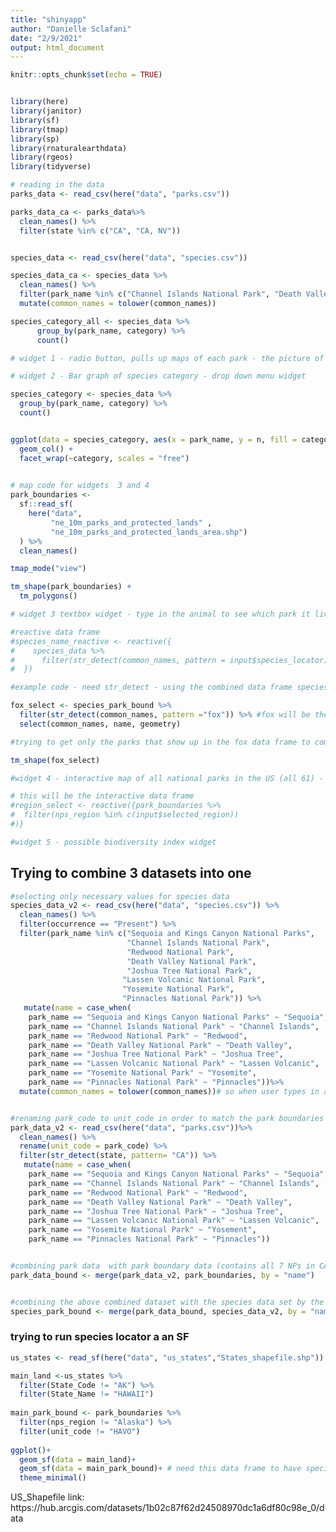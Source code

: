 ```yaml
---
title: "shinyapp"
author: "Danielle Sclafani"
date: "2/9/2021"
output: html_document
---
```


```r
knitr::opts_chunk$set(echo = TRUE)


library(here)
library(janitor)
library(sf)
library(tmap)
library(sp)
library(rnaturalearthdata)
library(rgeos)
library(tidyverse)
```


```r
# reading in the data
parks_data <- read_csv(here("data", "parks.csv")) 

parks_data_ca <- parks_data%>% 
  clean_names() %>% 
  filter(state %in% c("CA", "CA, NV"))


species_data <- read_csv(here("data", "species.csv")) 

species_data_ca <- species_data %>% 
  clean_names() %>% 
  filter(park_name %in% c("Channel Islands National Park", "Death Valley National Park", "Joshua Tree National Park", "Lassen Volcanic National Park", "Pinnacles National Park", "Redwood National Park", "Sequoia and Kings National Park", "Yosemite National Park")) %>% 
  mutate(common_names = tolower(common_names))

species_category_all <- species_data %>% 
      group_by(park_name, category) %>% 
      count()
```


```r
# widget 1 - radio button, pulls up maps of each park - the picture of the park (CA only) code is already done for this widget, it is just not working

```

```r
# widget 2 - Bar graph of species category - drop down menu widget

species_category <- species_data %>% 
  group_by(park_name, category) %>% 
  count()


ggplot(data = species_category, aes(x = park_name, y = n, fill = category)) +
  geom_col() +
  facet_wrap(~category, scales = "free") 
  

```


```r
# map code for widgets  3 and 4
park_boundaries <- 
  sf::read_sf(
    here("data", 
         "ne_10m_parks_and_protected_lands" ,
         "ne_10m_parks_and_protected_lands_area.shp")
  ) %>% 
  clean_names()

tmap_mode("view")

tm_shape(park_boundaries) +
  tm_polygons()
```



```r
# widget 3 textbox widget - type in the animal to see which park it lives in.

#reactive data frame 
#species_name_reactive <- reactive({
#    species_data %>% 
#      filter(str_detect(common_names, pattern = input$species_locator))
#  })

#example code - need str_detect - using the combined data frame species_park_bound

fox_select <- species_park_bound %>% 
  filter(str_detect(common_names, pattern ="fox")) %>% #fox will be the inputId
  select(common_names, name, geometry)

#trying to get only the parks that show up in the fox data frame to come up in the map

tm_shape(fox_select)
```

```r
#widget 4 - interactive map of all national parks in the US (all 61) - checkbox

# this will be the interactive data frame 
#region_select <- reactive({park_boundaries %>% 
#  filter(nps_region %in% c(input$selected_region))
#)}
```


```r
#widget 5 - possible biodiversity index widget


```


## Trying to combine 3 datasets into one

```r
#selecting only necessary values for species data
species_data_v2 <- read_csv(here("data", "species.csv")) %>% 
  clean_names() %>%
  filter(occurrence == "Present") %>% 
  filter(park_name %in% c("Sequoia and Kings Canyon National Parks",
                          "Channel Islands National Park",
                          "Redwood National Park",
                          "Death Valley National Park",
                          "Joshua Tree National Park",
                         "Lassen Volcanic National Park",
                         "Yosemite National Park",
                         "Pinnacles National Park")) %>% 
   mutate(name = case_when(
    park_name == "Sequoia and Kings Canyon National Parks" ~ "Sequoia",
    park_name == "Channel Islands National Park" ~ "Channel Islands",
    park_name == "Redwood National Park" ~ "Redwood",
    park_name == "Death Valley National Park" ~ "Death Valley",
    park_name == "Joshua Tree National Park" ~ "Joshua Tree",
    park_name == "Lassen Volcanic National Park" ~ "Lassen Volcanic",
    park_name == "Yosemite National Park" ~ "Yosemite",
    park_name == "Pinnacles National Park" ~ "Pinnacles"))%>% 
  mutate(common_names = tolower(common_names))# so when user types in animal name in lower case it will detect it


#renaming park_code to unit_code in order to match the park boundaries dataset
park_data_v2 <- read_csv(here("data", "parks.csv"))%>% 
  clean_names() %>% 
  rename(unit_code = park_code) %>% 
  filter(str_detect(state, pattern= "CA")) %>% 
   mutate(name = case_when(
    park_name == "Sequoia and Kings Canyon National Parks" ~ "Sequoia",
    park_name == "Channel Islands National Park" ~ "Channel Islands",
    park_name == "Redwood National Park" ~ "Redwood",
    park_name == "Death Valley National Park" ~ "Death Valley",
    park_name == "Joshua Tree National Park" ~ "Joshua Tree",
    park_name == "Lassen Volcanic National Park" ~ "Lassen Volcanic",
    park_name == "Yosemite National Park" ~ "Yosement",
    park_name == "Pinnacles National Park" ~ "Pinnacles"))


#combining park data  with park boundary data (contains all 7 NPs in CA)
park_data_bound <- merge(park_data_v2, park_boundaries, by = "name")


#combining the above combined dataset with the species data set by the name of the park (contains all 7 NPs in CA)
species_park_bound <- merge(park_data_bound, species_data_v2, by = "name")


```



### trying to run species locator a an SF
```r
us_states <- read_sf(here("data", "us_states","States_shapefile.shp"))

main_land <-us_states %>% 
  filter(State_Code != "AK") %>% 
  filter(State_Name != "HAWAII")
  
main_park_bound <- park_boundaries %>% 
  filter(nps_region != "Alaska") %>% 
  filter(unit_code != "HAVO")
  
ggplot()+
  geom_sf(data = main_land)+
  geom_sf(data = main_park_bound)+ # need this data frame to have species in it.
  theme_minimal()
```

US_Shapefile link: https://hub.arcgis.com/datasets/1b02c87f62d24508970dc1a6df80c98e_0/data
